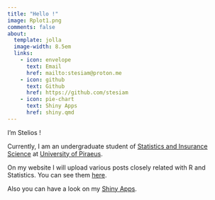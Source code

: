 ```yaml
---
title: "Hello !"
image: Rplot1.png
comments: false
about:
  template: jolla
  image-width: 8.5em
  links:
    - icon: envelope
      text: Email
      href: mailto:stesiam@proton.me
    - icon: github
      text: Github
      href: https://github.com/stesiam
    - icon: pie-chart
      text: Shiny Apps
      href: shiny.qmd
---
```

I'm Stelios !

Currently, I am an undergraduate student of [Statistics and Insurance Science](https://www.unipi.gr/unipi/en/sta-home-en.html) at [University of Piraeus](https://www.unipi.gr/unipi/en/).

On my website I will upload various posts closely related with R and Statistics. You can see them [here](posts.html).

Also you can have a look on my [Shiny Apps](shiny.qmd).